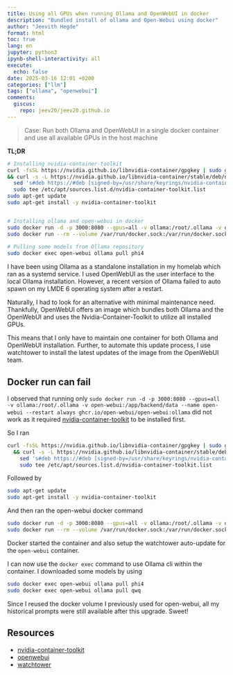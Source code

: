 ```yaml
---
title: Using all GPUs when running Ollama and OpenWebUI in docker 
description: "Bundled install of ollama and Open-Webui using docker"
author: "Jeevith Hegde"
format: html
toc: true
lang: en
jupyter: python3
ipynb-shell-interactivity: all
execute:
  echo: false
date: 2025-03-16 12:01 +0200
categories: ["llm"]
tags: ["ollama", "openwebui"]
comments:
  giscus:
    repo: jeev20/jeev20.github.io
---
```



> Case: Run both Ollama and OpenWebUI in a single docker container and use all available GPUs in the host machine


**TL;DR**
```.bash
# Installing nvidia-container-toolkit
curl -fsSL https://nvidia.github.io/libnvidia-container/gpgkey | sudo gpg --dearmor -o /usr/share/keyrings/nvidia-container-toolkit-keyring.gpg \
&& curl -s -L https://nvidia.github.io/libnvidia-container/stable/deb/nvidia-container-toolkit.list | \
  sed 's#deb https://#deb [signed-by=/usr/share/keyrings/nvidia-container-toolkit-keyring.gpg] https://#g' | \
  sudo tee /etc/apt/sources.list.d/nvidia-container-toolkit.list
sudo apt-get update
sudo apt-get install -y nvidia-container-toolkit


# Installing ollama and open-webui in docker
sudo docker run -d -p 3000:8080 --gpus=all -v ollama:/root/.ollama -v open-webui:/app/backend/data --name open-webui --restart always ghcr.io/open-webui/open-webui:ollama
sudo docker run --rm --volume /var/run/docker.sock:/var/run/docker.sock containrrr/watchtower --run-once open-webui
 
# Pulling some models from Ollama repository
sudo docker exec open-webui ollama pull phi4
```



I have been using Ollama as a standalone installation in my homelab which ran as a systemd service. I used OpenWebUI as the user interface to the local Ollama installation. However, a recent version of Ollama failed to auto spawn on my LMDE 6 operating system after a restart. 

Naturally, I had to look for an alternative with minimal maintenance need. Thankfully, OpenWebUI offers an image which bundles both Ollama and the OpenWebUI and uses the Nvidia-Container-Toolkit to utilize all installed GPUs. 

This means that I only have to maintain one container for both Ollama and OpenWebUI installation. Further, to automate this update process, I use watchtower to install the latest updates of the image from the OpenWebUI team. 

## Docker run can fail
I observed that running only `sudo docker run -d -p 3000:8080 --gpus=all -v ollama:/root/.ollama -v open-webui:/app/backend/data --name open-webui --restart always ghcr.io/open-webui/open-webui:ollama` did not work as it required [nvidia-container-toolkit](https://docs.nvidia.com/datacenter/cloud-native/container-toolkit/latest/install-guide.html) to be installed first. 

So I ran 

```.bash
curl -fsSL https://nvidia.github.io/libnvidia-container/gpgkey | sudo gpg --dearmor -o /usr/share/keyrings/nvidia-container-toolkit-keyring.gpg \
  && curl -s -L https://nvidia.github.io/libnvidia-container/stable/deb/nvidia-container-toolkit.list | \
    sed 's#deb https://#deb [signed-by=/usr/share/keyrings/nvidia-container-toolkit-keyring.gpg] https://#g' | \
    sudo tee /etc/apt/sources.list.d/nvidia-container-toolkit.list
```

Followed by

```.bash
sudo apt-get update
sudo apt-get install -y nvidia-container-toolkit
```

And then ran the open-webui docker command

```.bash
sudo docker run -d -p 3000:8080 --gpus=all -v ollama:/root/.ollama -v open-webui:/app/backend/data --name open-webui --restart always ghcr.io/open-webui/open-webui:ollama
sudo docker run --rm --volume /var/run/docker.sock:/var/run/docker.sock containrrr/watchtower --run-once open-webui
```

Docker started the container and also setup the watchtower auto-update for the `open-webui` container. 

I can now use the `docker exec` command to use Ollama cli within the container. I downloaded some models by using

```.bash
sudo docker exec open-webui ollama pull phi4
sudo docker exec open-webui ollama pull qwq
```

Since I reused the docker volume I previously used for open-webui, all my historical prompts were still available after this upgrade. Sweet! 


## Resources
* [nvidia-container-toolkit](https://docs.nvidia.com/datacenter/cloud-native/container-toolkit/latest/install-guide.html)
* [openwebui](https://github.com/open-webui/open-webui)
* [watchtower](https://github.com/containrrr/watchtower)